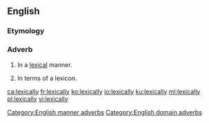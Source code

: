 ==English==

===Etymology===
{{suffix|lexical|ly|lang=en}}

===Adverb===
{{en-adv|-}}

# {{label|en|manner}} In a [[lexical]] manner.
# {{label|en|domain}} In terms of a lexicon.

[[Category:English manner adverbs]]
[[Category:English domain adverbs]]

[[ca:lexically]]
[[fr:lexically]]
[[ko:lexically]]
[[io:lexically]]
[[ku:lexically]]
[[ml:lexically]]
[[pl:lexically]]
[[vi:lexically]]